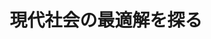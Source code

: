 ﻿---
title: "現代社会の最適解を探る"
category: "工学院"
vol: 90
interviewee: "塩浦 昭義"
url: "http://www.iee.e.titech.ac.jp/~shioura-lab/index.html"
tags: ["工学","情報","科学","数学","経済"]
pdf: "90-3-shiora.pdf"
career: ""
preface: "塩浦研究室では、情報科学、経営工学、経済学などの分野で現れる問題と、その問題に関連のある数学の研究、そしてその研究の他分野への応用を行なっている。本稿では、まず塩浦研究室が扱っている問題とはどういうものかを説明し、数学との関連性を見ていく。そして、塩浦先生の取り組んだ研究の一つ、オークション理論に触れていく。"
---

